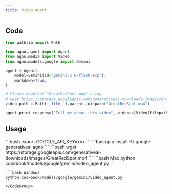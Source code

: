 ```yaml
---
title: Video Agent
---
```


## Code

```python cookbook/models/google/gemini/video_agent.py
from pathlib import Path

from agno.agent import Agent
from agno.media import Video
from agno.models.google import Gemini

agent = Agent(
    model=Gemini(id="gemini-2.0-flash-exp"),
    markdown=True,
)

# Please download "GreatRedSpot.mp4" using
# wget https://storage.googleapis.com/generativeai-downloads/images/GreatRedSpot.mp4
video_path = Path(__file__).parent.joinpath("GreatRedSpot.mp4")

agent.print_response("Tell me about this video", videos=[Video(filepath=video_path)])
```

## Usage

<Steps>
  <Snippet file="create-venv-step.mdx" />

  <Step title="Set your API key">
    ```bash
    export GOOGLE_API_KEY=xxx
    ```
  </Step>

  <Step title="Install libraries">
    ```bash
    pip install -U google-generativeai agno
    ```
  </Step>

  <Step title="Download sample video">
    ```bash
    wget https://storage.googleapis.com/generativeai-downloads/images/GreatRedSpot.mp4
    ```
  </Step>

  <Step title="Run Agent">
    <CodeGroup>
    ```bash Mac
    python cookbook/models/google/gemini/video_agent.py
    ```

    ```bash Windows
    python cookbook/models/google/gemini/video_agent.py
    ```
    </CodeGroup>
  </Step>
</Steps>